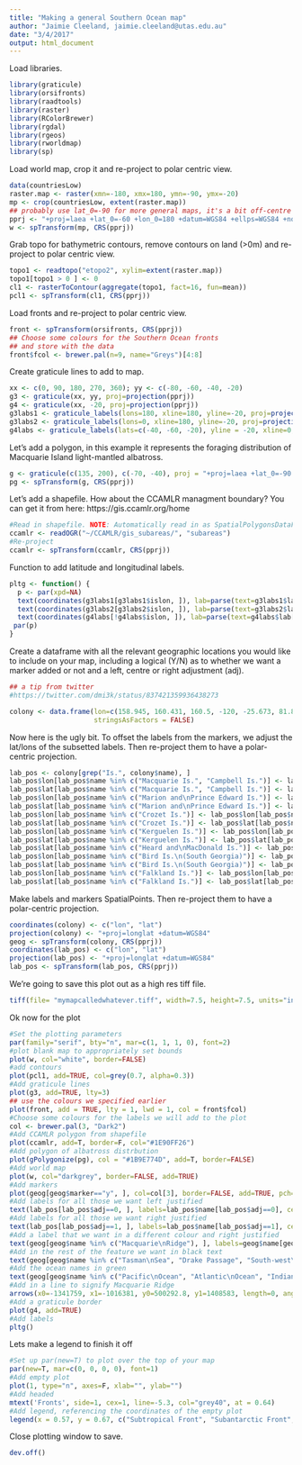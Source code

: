 ```yaml
---
title: "Making a general Southern Ocean map"
author: "Jaimie Cleeland, jaimie.cleeland@utas.edu.au"
date: "3/4/2017"
output: html_document
---
```


Load libraries.
```r
library(graticule)
library(orsifronts)
library(raadtools)
library(raster)
library(RColorBrewer)
library(rgdal)
library(rgeos)
library(rworldmap)
library(sp)
```

Load world map, crop it and re-project to polar centric view.
```r
data(countriesLow)
raster.map <- raster(xmn=-180, xmx=180, ymn=-90, ymx=-20)
mp <- crop(countriesLow, extent(raster.map))
## probably use lat_0=-90 for more general maps, it's a bit off-centre
pprj <- "+proj=laea +lat_0=-60 +lon_0=180 +datum=WGS84 +ellps=WGS84 +no_defs +towgs84=0,0,0"
w <- spTransform(mp, CRS(pprj))
```

Grab topo for bathymetric contours, remove contours on land (>0m) and re-project to polar centric view.
```r
topo1 <- readtopo("etopo2", xylim=extent(raster.map))
topo1[topo1 > 0 ] <- 0
cl1 <- rasterToContour(aggregate(topo1, fact=16, fun=mean))
pcl1 <- spTransform(cl1, CRS(pprj))
```

Load fronts and re-project to polar centric view.
```r
front <- spTransform(orsifronts, CRS(pprj))
## Choose some colours for the Southern Ocean fronts
## and store with the data
front$fcol <- brewer.pal(n=9, name="Greys")[4:8]
```

Create graticule lines to add to map.
```r
xx <- c(0, 90, 180, 270, 360); yy <- c(-80, -60, -40, -20)
g3 <- graticule(xx, yy, proj=projection(pprj))
g4 <- graticule(xx, -20, proj=projection(pprj))
g3labs1 <- graticule_labels(lons=180, xline=180, yline=-20, proj=projection(pprj))
g3labs2 <- graticule_labels(lons=0, xline=180, yline=-20, proj=projection(pprj))
g4labs <- graticule_labels(lats=c(-40, -60, -20), yline = -20, xline=0, proj=projection(pprj))
```

Let's add a polygon, in this example it represents the foraging distribution of Macquarie Island light-mantled albatross.
```r
g <- graticule(c(135, 200), c(-70, -40), proj = "+proj=laea +lat_0=-90 +datum=WGS84")
pg <- spTransform(g, CRS(pprj))
```

Let's add a shapefile. How about the CCAMLR managment boundary? You can get it from here: https://gis.ccamlr.org/home
```r
#Read in shapefile. NOTE: Automatically read in as SpatialPolygonsDataFrame
ccamlr <- readOGR("~/CCAMLR/gis_subareas/", "subareas")
#Re-project
ccamlr <- spTransform(ccamlr, CRS(pprj))
```

Function to add latitude and longitudinal labels.
```r
pltg <- function() {
  p <- par(xpd=NA)
  text(coordinates(g3labs1[g3labs1$islon, ]), lab=parse(text=g3labs1$lab[g3labs1$islon]), pos=3, cex=0.8)
  text(coordinates(g3labs2[g3labs2$islon, ]), lab=parse(text=g3labs2$lab[g3labs2$islon]), pos=1, cex=0.8)
  text(coordinates(g4labs[!g4labs$islon, ]), lab=parse(text=g4labs$lab[!g4labs$islon]), pos=3, cex=0.8)
 par(p)
}
```

Create a dataframe with all the relevant geographic locations you would like to include on your map, including a logical (Y/N) as to whether we want a marker added or not and a left, centre or right adjustment (adj).
```r
## a tip from twitter
#https://twitter.com/dmi3k/status/837421359936438273

colony <- data.frame(lon=c(158.945, 160.431, 160.5, -120, -25.673, 81.826, -71.383, -155.847, -90, 175, 169.16, -38.03, 37.866, 9.85, -62.03, 69.16, 51.21, 73.50, -59.52), lat=c(-54.495, -40.858, -50.6, -31, -31, -33, -59.914, -40, -40, -49, -52.51, -54.00, -46.88, -25.21, -48.00, -49.25, -46.322, -53.08, -51.79), name=c("Macquarie Is.", "Tasman\nSea", "Macquarie\nRidge", "Pacific\nOcean", "Atlantic\nOcean", "Indian\nOcean", "Drake Passage", "South-west\n Pacific Basin", "South-east\n Pacific Basin", "Campbell\nPlateau", "Campbell Is.", "Bird Is.\n(South Georgia)", "Marion and\nPrince Edward Is.", "Benguela\nCurrent", "Patagonian\nShelf", "Kerguelen Is.", "Crozet Is.", "Heard and\nMacDonald Is.", "Falkland Is."), marker=c("y", "n", "n", "n", "n", "n", "n", "n", "n", "n", "y", "y", "y", "n", "n", "y", "y", "y", "y"), adj = c(0, 0.5, 1, 0.5, 0.5, 0.5, 0.5, 0.5, 0.5, 0.5, 0, 0, 0, 0.5, 0.5, 0, 0, 0, 1), 
                     stringsAsFactors = FALSE)
```

Now here is the ugly bit. To offset the labels from the markers, we adjust the lat/lons of the subsetted labels. Then re-project them to have a polar-centric projection.
```r
lab_pos <- colony[grep("Is.", colony$name), ]
lab_pos$lon[lab_pos$name %in% c("Macquarie Is.", "Campbell Is.")] <- lab_pos$lon[lab_pos$name %in% c("Macquarie Is.", "Campbell Is.")] + 2
lab_pos$lat[lab_pos$name %in% c("Macquarie Is.", "Campbell Is.")] <- lab_pos$lat[lab_pos$name %in% c("Macquarie Is.", "Campbell Is.")] - 0.5
lab_pos$lon[lab_pos$name %in% c("Marion and\nPrince Edward Is.")] <- lab_pos$lon[lab_pos$name %in% c("Marion and\nPrince Edward Is.")]  - 1.0
lab_pos$lat[lab_pos$name %in% c("Marion and\nPrince Edward Is.")] <- lab_pos$lat[lab_pos$name %in% c("Marion and\nPrince Edward Is.")]  - 0.5
lab_pos$lon[lab_pos$name %in% c("Crozet Is.")] <- lab_pos$lon[lab_pos$name %in% c("Crozet Is.")]  - 1.0
lab_pos$lat[lab_pos$name %in% c("Crozet Is.")] <- lab_pos$lat[lab_pos$name %in% c("Crozet Is.")]  - 1.0
lab_pos$lon[lab_pos$name %in% c("Kerguelen Is.")] <- lab_pos$lon[lab_pos$name %in% c("Kerguelen Is.")]  - 2.5
lab_pos$lat[lab_pos$name %in% c("Kerguelen Is.")] <- lab_pos$lat[lab_pos$name %in% c("Kerguelen Is.")]  - 0.5
lab_pos$lat[lab_pos$name %in% c("Heard and\nMacDonald Is.")] <- lab_pos$lat[lab_pos$name %in% c("Heard and\nMacDonald Is.")]  - 1.0
lab_pos$lon[lab_pos$name %in% c("Bird Is.\n(South Georgia)")] <- lab_pos$lon[lab_pos$name %in% c("Bird Is.\n(South Georgia)")]  - 1.0
lab_pos$lat[lab_pos$name %in% c("Bird Is.\n(South Georgia)")] <- lab_pos$lat[lab_pos$name %in% c("Bird Is.\n(South Georgia)")]  + 1.0
lab_pos$lon[lab_pos$name %in% c("Falkland Is.")] <- lab_pos$lon[lab_pos$name %in% c("Falkland Is.")]  + 1.0
lab_pos$lat[lab_pos$name %in% c("Falkland Is.")] <- lab_pos$lat[lab_pos$name %in% c("Falkland Is.")]  - 0.5
```

Make labels and markers SpatialPoints. Then re-project them to have a polar-centric projection.
```r
coordinates(colony) <- c("lon", "lat")
projection(colony) <- "+proj=longlat +datum=WGS84"
geog <- spTransform(colony, CRS(pprj))
coordinates(lab_pos) <- c("lon", "lat")
projection(lab_pos) <- "+proj=longlat +datum=WGS84"
lab_pos <- spTransform(lab_pos, CRS(pprj))
```

We're going to save this plot out as a high res tiff file.
```r
tiff(file= "mymapcalledwhatever.tiff", width=7.5, height=7.5, units="in", res=300)
```

Ok now for the plot
```r
#Set the plotting parameters
par(family="serif", bty="n", mar=c(1, 1, 1, 0), font=2)
#plot blank map to appropriately set bounds
plot(w, col="white", border=FALSE)
#add contours
plot(pcl1, add=TRUE, col=grey(0.7, alpha=0.3))
#Add graticule lines
plot(g3, add=TRUE, lty=3)
## use the colours we specified earlier
plot(front, add = TRUE, lty = 1, lwd = 1, col = front$fcol)
#Choose some colours for the labels we will add to the plot
col <- brewer.pal(3, "Dark2")
#Add CCAMLR polygon from shapefile
plot(ccamlr, add=T, border=F, col="#1E90FF26")
#Add polygon of albatross distrbution
plot(gPolygonize(pg), col = "#1B9E774D", add=T, border=FALSE)
#Add world map
plot(w, col="darkgrey", border=FALSE, add=TRUE)
#Add markers
plot(geog[geog$marker=="y", ], col=col[3], border=FALSE, add=TRUE, pch=19, cex=0.5)
#Add labels for all those we want left justified
text(lab_pos[lab_pos$adj==0, ], labels=lab_pos$name[lab_pos$adj==0], cex= 0.75, adj=0, col=col[3])
#Add labels for all those we want right justified
text(lab_pos[lab_pos$adj==1, ], labels=lab_pos$name[lab_pos$adj==1], cex= 0.75, adj=1, col=col[3])
#Add a label that we want in a different colour and right justified
text(geog[geog$name %in% c("Macquarie\nRidge"), ], labels=geog$name[geog$name %in% c("Macquarie\nRidge")], cex= 0.75, adj=1, col=col[2])
#Add in the rest of the feature we want in black text
text(geog[geog$name %in% c("Tasman\nSea", "Drake Passage", "South-west\n Pacific Basin", "South-east\n Pacific Basin", "Campbell\nPlateau", "Benguela\nCurrent", "Patagonian\nShelf"), ], labels=geog$name[geog$name %in% c("Tasman\nSea", "Drake Passage", "South-west\n Pacific Basin", "South-east\n Pacific Basin", "Campbell\nPlateau", "Benguela\nCurrent", "Patagonian\nShelf")], cex= 0.75, adj=0.5, col="black")
#Add the ocean names in green
text(geog[geog$name %in% c("Pacific\nOcean", "Atlantic\nOcean", "Indian\nOcean"), ], labels=geog$name[geog$name %in% c("Pacific\nOcean", "Atlantic\nOcean", "Indian\nOcean")], cex= 0.75, adj=0.5, col=col[1])
#Add in a line to signify Macquarie Ridge
arrows(x0=-1341759, x1=-1016381, y0=500292.8, y1=1408583, length=0, angle=0, code=1, col=col[2], lty=1, lwd=0.8)
#Add a graticule border
plot(g4, add=TRUE)
#Add labels
pltg()
```

Lets make a legend to finish it off
```r
#Set up par(new=T) to plot over the top of your map
par(new=T, mar=c(0, 0, 0, 0), font=1)
#Add empty plot
plot(1, type="n", axes=F, xlab="", ylab="")
#Add headed
mtext('Fronts', side=1, cex=1, line=-5.3, col="grey40", at = 0.64)
#Add legend, referencing the coordinates of the empty plot
legend(x = 0.57, y = 0.67, c("Subtropical Front", "Subantarctic Front", "Polar Front", "Southern ACC Front", "Southern Boundary of ACC"), lty=c(1, 1, 1, 1, 1), col=front$fcol, bty="n", cex=0.7, inset=0.5)
```

Close plotting window to save.
```r
dev.off()
```
